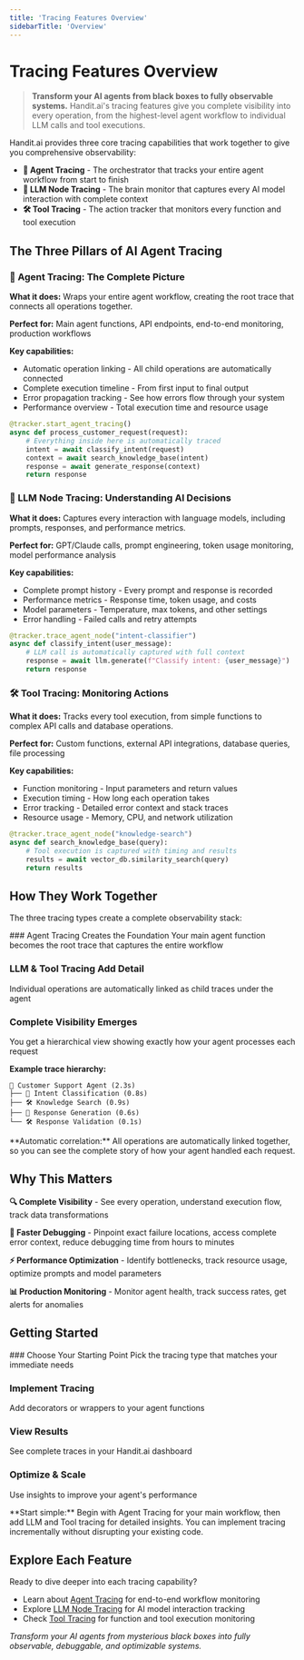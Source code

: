 ```yaml
---
title: 'Tracing Features Overview'
sidebarTitle: 'Overview'
---
```



# Tracing Features Overview

> **Transform your AI agents from black boxes to fully observable systems.** Handit.ai's tracing features give you complete visibility into every operation, from the highest-level agent workflow to individual LLM calls and tool executions.

Handit.ai provides three core tracing capabilities that work together to give you comprehensive observability:

- **🤖 Agent Tracing** - The orchestrator that tracks your entire agent workflow from start to finish
- **🧠 LLM Node Tracing** - The brain monitor that captures every AI model interaction with complete context  
- **🛠️ Tool Tracing** - The action tracker that monitors every function and tool execution

## The Three Pillars of AI Agent Tracing

### 🤖 Agent Tracing: The Complete Picture

**What it does:** Wraps your entire agent workflow, creating the root trace that connects all operations together.

**Perfect for:** Main agent functions, API endpoints, end-to-end monitoring, production workflows

**Key capabilities:**
- Automatic operation linking - All child operations are automatically connected
- Complete execution timeline - From first input to final output
- Error propagation tracking - See how errors flow through your system
- Performance overview - Total execution time and resource usage

```python
@tracker.start_agent_tracing()
async def process_customer_request(request):
    # Everything inside here is automatically traced
    intent = await classify_intent(request)
    context = await search_knowledge_base(intent)
    response = await generate_response(context)
    return response
```

### 🧠 LLM Node Tracing: Understanding AI Decisions

**What it does:** Captures every interaction with language models, including prompts, responses, and performance metrics.

**Perfect for:** GPT/Claude calls, prompt engineering, token usage monitoring, model performance analysis

**Key capabilities:**
- Complete prompt history - Every prompt and response is recorded
- Performance metrics - Response time, token usage, and costs
- Model parameters - Temperature, max tokens, and other settings
- Error handling - Failed calls and retry attempts

```python
@tracker.trace_agent_node("intent-classifier")
async def classify_intent(user_message):
    # LLM call is automatically captured with full context
    response = await llm.generate(f"Classify intent: {user_message}")
    return response
```

### 🛠️ Tool Tracing: Monitoring Actions

**What it does:** Tracks every tool execution, from simple functions to complex API calls and database operations.

**Perfect for:** Custom functions, external API integrations, database queries, file processing

**Key capabilities:**
- Function monitoring - Input parameters and return values
- Execution timing - How long each operation takes
- Error tracking - Detailed error context and stack traces
- Resource usage - Memory, CPU, and network utilization

```python
@tracker.trace_agent_node("knowledge-search")
async def search_knowledge_base(query):
    # Tool execution is captured with timing and results
    results = await vector_db.similarity_search(query)
    return results
```

## How They Work Together

The three tracing types create a complete observability stack:

<Steps>
### Agent Tracing Creates the Foundation
Your main agent function becomes the root trace that captures the entire workflow

### LLM & Tool Tracing Add Detail
Individual operations are automatically linked as child traces under the agent

### Complete Visibility Emerges
You get a hierarchical view showing exactly how your agent processes each request
</Steps>

**Example trace hierarchy:**
```
🤖 Customer Support Agent (2.3s)
├── 🧠 Intent Classification (0.8s)
├── 🛠️ Knowledge Search (0.9s)
├── 🧠 Response Generation (0.6s)
└── 🛠️ Response Validation (0.1s)
```

<Callout type="success">
  **Automatic correlation:** All operations are automatically linked together, so you can see the complete story of how your agent handled each request.
</Callout>

## Why This Matters

**🔍 Complete Visibility** - See every operation, understand execution flow, track data transformations

**🐛 Faster Debugging** - Pinpoint exact failure locations, access complete error context, reduce debugging time from hours to minutes

**⚡ Performance Optimization** - Identify bottlenecks, track resource usage, optimize prompts and model parameters

**📊 Production Monitoring** - Monitor agent health, track success rates, get alerts for anomalies

## Getting Started

<Steps>
### Choose Your Starting Point
Pick the tracing type that matches your immediate needs

### Implement Tracing
Add decorators or wrappers to your agent functions

### View Results
See complete traces in your Handit.ai dashboard

### Optimize & Scale
Use insights to improve your agent's performance
</Steps>

<Callout type="tip">
  **Start simple:** Begin with Agent Tracing for your main workflow, then add LLM and Tool tracing for detailed insights. You can implement tracing incrementally without disrupting your existing code.
</Callout>

## Explore Each Feature

Ready to dive deeper into each tracing capability?

- Learn about [Agent Tracing](/tracing/tracing_features/agent) for end-to-end workflow monitoring
- Explore [LLM Node Tracing](/tracing/tracing_features/llm_node) for AI model interaction tracking
- Check [Tool Tracing](/tracing/tracing_features/tool) for function and tool execution monitoring

*Transform your AI agents from mysterious black boxes into fully observable, debuggable, and optimizable systems.*

